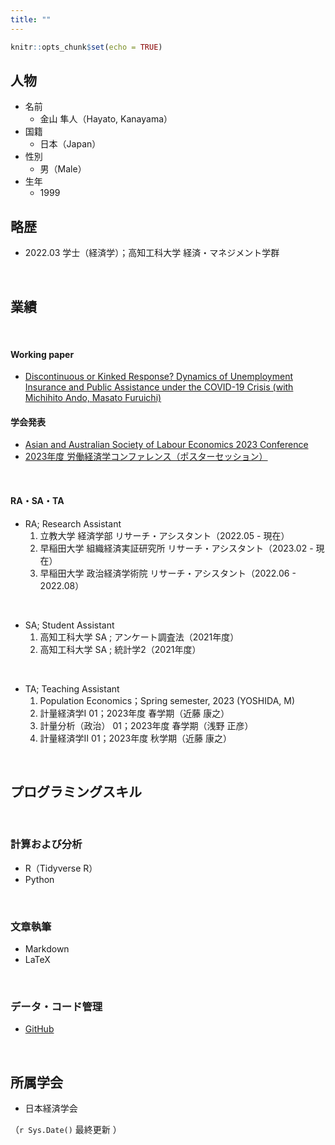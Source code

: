 ```yaml
---
title: ""
---
```


```r
knitr::opts_chunk$set(echo = TRUE)
```


<!-- Google tag (gtag.js) -->
<script async src="https://www.googletagmanager.com/gtag/js?id=G-FXEQV713CW"></script>
<script>
  window.dataLayer = window.dataLayer || [];
  function gtag(){dataLayer.push(arguments);}
  gtag('js', new Date());

  gtag('config', 'G-FXEQV713CW');
</script>

## 人物

- 名前
  - 金山 隼人（Hayato, Kanayama）

- 国籍
  - 日本（Japan）

- 性別
  - 男（Male）
  
- 生年
  - 1999


## 略歴

- 2022.03 学士（経済学）；高知工科大学 経済・マネジメント学群

\

## 業績

\ 

#### Working paper

- [Discontinuous or Kinked Response? Dynamics of Unemployment Insurance and Public Assistance under the COVID-19 Crisis (with Michihito Ando, Masato Furuichi) ](https://papers.ssrn.com/sol3/papers.cfm?abstract_id=4617281)

#### 学会発表

- [Asian and Australian Society of Labour Economics 2023 Conference](https://virtual.oxfordabstracts.com/#/event/public/4290/submission/245)
- [2023年度 労働経済学コンファレンス（ポスターセッション）](https://sites.google.com/site/kansailabor/conference/26th?authuser=0)

\ 

#### RA・SA・TA

- RA; Research Assistant
	1. 立教大学 経済学部 リサーチ・アシスタント（2022.05 - 現在）
	1. 早稲田大学 組織経済実証研究所 リサーチ・アシスタント（2023.02 - 現在）
	1. 早稲田大学 政治経済学術院 リサーチ・アシスタント（2022.06 - 2022.08） 

\ 

- SA; Student Assistant
	1. 高知工科大学 SA ; アンケート調査法（2021年度）
	1. 高知工科大学 SA ; 統計学2（2021年度）
	
\	
	
- TA; Teaching Assistant
	1. Population Economics；Spring semester, 2023 (YOSHIDA, M)
	1. 計量経済学Ⅰ 01；2023年度 春学期（近藤 康之）
	1. 計量分析（政治） 01；2023年度 春学期（浅野 正彦）
	1. 計量経済学Ⅱ 01；2023年度 秋学期（近藤 康之）

\ 

## プログラミングスキル

\ 

### 計算および分析


- R（Tidyverse R）
- Python

\ 

### 文章執筆


- Markdown
- LaTeX

\ 

### データ・コード管理

- [GitHub](https://github.com/kanayama8810)

\ 

## 所属学会

- 日本経済学会

（`r Sys.Date()` 最終更新 ）
